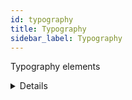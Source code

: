 ```yaml
---
id: typography
title: Typography
sidebar_label: Typography
---
```




Typography elements

<ShowCase>
  <Details property="Property" value="Value" />
</ShowCase>

## Text

### Text Example

Monorail Text uses a font-specific, margin-based alignment scheme to achieve pixel-perfect text alignment and spacing. Because the text alignment is margin-based, all monorail Text components must be in a context which allows margin to take effect on the inline Text elements. The common practice is to put Text components inside a parent container with a `display: flex` style. If margin is not specified on Text, it will have a margin on 0 on all sides, and siblings will align with exactly 0 pixels of spacing in between. If a Text element is not inside a flex container, it will default to default inline text rendering.

```tsx live
<div style={{ display: 'flex', flexFlow: 'column nowrap' }}>
  <Text
    fontSize={FontSizes.Title5}
    fontWeight={FontWeights.Bold}
    margin="0 0 16px 0"
  >
    Header
  </Text>
  <Text
    fontSize={FontSizes.Title5}
    fontWeight={FontWeights.Book}
    margin="0 0 12px 16px"
  >
    Sub header
  </Text>
  <Text
    fontSize={FontSizes.Title5}
    fontWeight={FontWeights.Light}
    color={Colors.Gray54}
    margin="0 0 8px 32px"
  >
    Item
  </Text>
  <Text
    fontSize={FontSizes.Title5}
    fontWeight={FontWeights.Light}
    color={Colors.Gray54}
    margin="0 0 8px 32px"
  >
    Item
  </Text>
  <Text
    fontSize={FontSizes.Title5}
    fontWeight={FontWeights.Light}
    color={Colors.Gray54}
    margin="0 0 8px 32px"
  >
    Item
  </Text>
  <Text
    fontSize={FontSizes.Title5}
    fontWeight={FontWeights.Light}
    color={Colors.Gray54}
  >
    No margin
  </Text>
  <Text
    fontSize={FontSizes.Title5}
    fontWeight={FontWeights.Light}
    color={Colors.Gray54}
  >
    No margin
  </Text>
  <Text
    fontSize={FontSizes.Title5}
    fontWeight={FontWeights.Light}
    color={Colors.Gray54}
  >
    No margin
  </Text>
</div>
```

## Details

### Default

Default Details

```tsx live
<Details property="Property" value="Value" />
```

### Default - Dark Mode

Default Details Dark Mode

```tsx live
<Details property="Property" value="Value" />
```

### Compact

Compact Details

```tsx live
<Details size={DetailsSize.Compact} property="Property" value="Value" />
```

### Compact - Dark Mode

Compact Details Dark Mode

```tsx live
<Details size={DetailsSize.Compact} property="Property" value="Value" />
```

### Compact

Large Details

```tsx live
<Details size={DetailsSize.Large} property="Property" value="Value" />
```

### Large - Dark Mode

Large Details Dark Mode

```tsx live
<Details size={DetailsSize.Large} property="Property" value="Value" />
```

## Section Header

### Default

Default Section Header

```tsx live
<SectionHeader title="Section Header" />
```
